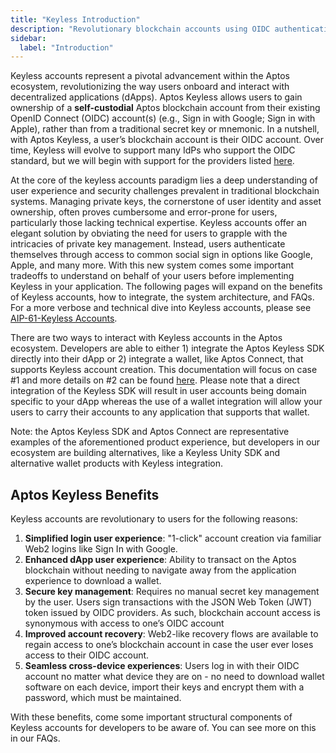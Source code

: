 ```yaml
---
title: "Keyless Introduction"
description: "Revolutionary blockchain accounts using OIDC authentication - eliminate private keys for seamless user onboarding."
sidebar:
  label: "Introduction"
---
```


Keyless accounts represent a pivotal advancement within the Aptos ecosystem, revolutionizing the way users onboard and interact with decentralized applications (dApps). Aptos Keyless allows users to gain ownership of a **self-custodial** Aptos blockchain account from their existing OpenID Connect (OIDC) account(s) (e.g., Sign in with Google; Sign in with Apple), rather than from a traditional secret key or mnemonic. In a nutshell, with Aptos Keyless, a user’s blockchain account is their OIDC account. Over time, Keyless will evolve to support many IdPs who support the OIDC standard, but we will begin with support for the providers listed [here](/build/guides/aptos-keyless/oidc-support).

At the core of the keyless accounts paradigm lies a deep understanding of user experience and security challenges prevalent in traditional blockchain systems. Managing private keys, the cornerstone of user identity and asset ownership, often proves cumbersome and error-prone for users, particularly those lacking technical expertise. Keyless accounts offer an elegant solution by obviating the need for users to grapple with the intricacies of private key management. Instead, users authenticate themselves through access to common social sign in options like Google, Apple, and many more. With this new system comes some important tradeoffs to understand on behalf of your users before implementing Keyless in your application. The following pages will expand on the benefits of Keyless accounts, how to integrate, the system architecture, and FAQs. For a more verbose and technical dive into Keyless accounts, please see [AIP-61-Keyless Accounts](https://github.com/aptos-foundation/AIPs/blob/main/aips/aip-61.md).

There are two ways to interact with Keyless accounts in the Aptos ecosystem. Developers are able to either 1) integrate the Aptos Keyless SDK directly into their dApp or 2) integrate a wallet, like Aptos Connect, that supports Keyless account creation. This documentation will focus on case #1 and more details on #2 can be found [here](https://aptosconnect.app/docs/). Please note that a direct integration of the Keyless SDK will result in user accounts being domain specific to your dApp whereas the use of a wallet integration will allow your users to carry their accounts to any application that supports that wallet.

Note: the Aptos Keyless SDK and Aptos Connect are representative examples of the aforementioned product experience, but developers in our ecosystem are building alternatives, like a Keyless Unity SDK and alternative wallet products with Keyless integration.

## Aptos Keyless Benefits

Keyless accounts are revolutionary to users for the following reasons:

1. **Simplified login user experience**: "1-click" account creation via familiar Web2 logins like Sign In with Google.
2. **Enhanced dApp user experience**: Ability to transact on the Aptos blockchain without needing to navigate away from the application experience to download a wallet.
3. **Secure key management**: Requires no manual secret key management by the user. Users sign transactions with the JSON Web Token (JWT) token issued by OIDC providers. As such, blockchain account access is synonymous with access to one’s OIDC account
4. **Improved account recovery**: Web2-like recovery flows are available to regain access to one’s blockchain account in case the user ever loses access to their OIDC account.
5. **Seamless cross-device experiences**: Users log in with their OIDC account no matter what device they are on - no need to download wallet software on each device, import their keys and encrypt them with a password, which must be maintained.

With these benefits, come some important structural components of Keyless accounts for developers to be aware of. You can see more on this in our FAQs.
